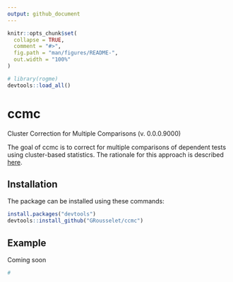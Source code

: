 ```yaml
---
output: github_document
---
```


<!-- README.md is generated from README.Rmd. Please edit that file -->

```r
knitr::opts_chunk$set(
  collapse = TRUE,
  comment = "#>",
  fig.path = "man/figures/README-",
  out.width = "100%"
)
```

```r
# library(rogme)
devtools::load_all()
```

# ccmc
Cluster Correction for Multiple Comparisons (v. 0.0.0.9000)

The goal of ccmc is to correct for multiple comparisons of dependent tests using cluster-based statistics. The rationale for this approach is described [here](https://garstats.wordpress.com/2018/09/06/cluster/).

## Installation

The package can be installed using these commands:
```r
install.packages("devtools")
devtools::install_github("GRousselet/ccmc")
```


## Example

Coming soon

```r
#
```


